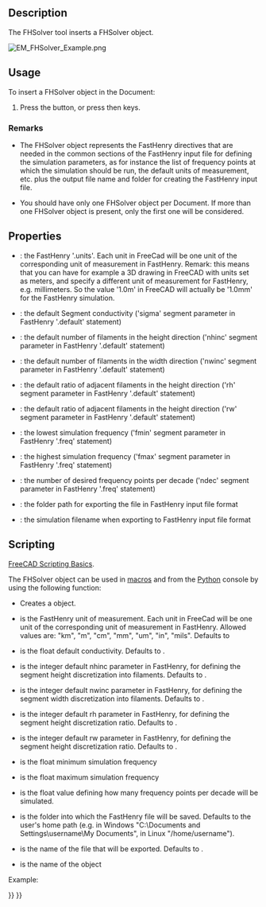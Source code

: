 <languages/>
<translate>

<!--T:21-->
{{Docnav
|[[EM_FHPort|FHPort]]
|[[EM_FHInputFile|FHInputFile]]
|[[EM_Workbench|EM]]
|IconL=EM_FHPort.svg
|IconR=EM_FHInputFile.svg
|IconC=EMWorkbench.svg
}}

<!--T:1-->
{{GuiCommand
|Name=EM FHSolver
|MenuLocation=EM → FHSolver
|Workbenches=[[EM_Workbench|EM]]
|Shortcut={{KEY|E}} {{KEY|X}}
|Version=0.17
|SeeAlso=[[EM FHInputFile|EM FHInputFile]], [[EM FHNode|EM FHNode]], [[EM FHSegment|EM FHSegment]], [[EM FHPath|EM FHPath]], [[EM FHPlane|EM FHPlane]], [[EM FHEquiv|EM FHEquiv]], [[EM FHPort|EM FHPort]]
}}

==Description== <!--T:2-->

<!--T:3-->
The FHSolver tool inserts a FHSolver object.

</translate>
[[Image:EM_FHSolver_Example.png]]
<translate>

<!--T:4-->
{{Caption|FHSolver object}}

==Usage== <!--T:5-->

<!--T:6-->
To insert a FHSolver object in the Document:

<!--T:7-->
# Press the {{Button|[[Image:EM_FHSolver.svg|16px]] [[EM_FHSolver|EM FHSolver]]}} button, or press {{KEY|E}} then {{KEY|X}} keys.

===Remarks=== <!--T:8-->

<!--T:9-->
* The FHSolver object represents the FastHenry directives that are needed in the common sections of the FastHenry input file for defining the simulation parameters, as for instance the list of frequency points at which the simulation should be run, the default units of measurement, etc. plus the output file name and folder for creating the FastHenry input file.

<!--T:10-->
* You should have only one FHSolver object per Document. If more than one FHSolver object is present, only the first one will be considered.

==Properties== <!--T:11-->

<!--T:12-->
* {{PropertyData|Units}}: the FastHenry '.units'. Each unit in FreeCad will be one unit of the corresponding unit of measurement in FastHenry. Remark: this means that you can have for example a 3D drawing in FreeCAD with units set as meters, and specify a different unit of measurement for FastHenry, e.g. millimeters. So the value '1.0m' in FreeCAD will actually be '1.0mm' for the FastHenry simulation.
* {{PropertyData|Sigma}}: the default Segment conductivity ('sigma' segment parameter in FastHenry '.default' statement)
* {{PropertyData|nhinc}}: the default number of filaments in the height direction ('nhinc' segment parameter in FastHenry '.default' statement)
* {{PropertyData|nwinc}}: the default number of filaments in the width direction ('nwinc' segment parameter in FastHenry '.default' statement)
* {{PropertyData|rh}}: the default ratio of adjacent filaments in the height direction ('rh' segment parameter in FastHenry '.default' statement)
* {{PropertyData|rw}}: the default ratio of adjacent filaments in the height direction ('rw' segment parameter in FastHenry '.default' statement)
* {{PropertyData|fmin}}: the lowest simulation frequency  ('fmin' segment parameter in FastHenry '.freq' statement)
* {{PropertyData|fmax}}: the highest simulation frequency  ('fmax' segment parameter in FastHenry '.freq' statement)
* {{PropertyData|ndec}}: the number of desired frequency points per decade ('ndec' segment parameter in FastHenry '.freq' statement)
* {{PropertyData|Folder}}: the folder path for exporting the file in FastHenry input file format
* {{PropertyData|Filename}}: the simulation filename when exporting to FastHenry input file format

==Scripting== <!--T:13-->

<!--T:14-->
{{Emphasis|See also:}} [[FreeCAD_Scripting_Basics|FreeCAD Scripting Basics]].

<!--T:15-->
The FHSolver object can be used in [[Macros|macros]] and from the [[Python|Python]] console by using the following function:

</translate>
{{Code|code=
node = makeFHSolver(units=None, sigma=None, nhinc=None, nwinc=None, rh=None, rw=None, fmin=None, fmax=None, ndec=None, folder=None, filename=None, name='FHSolver')
}}
<translate>

<!--T:16-->
* Creates a {{incode|FHSolver}} object.
* {{incode|units}} is the FastHenry unit of measurement. Each unit in FreeCad will be one unit of the corresponding unit of measurement in FastHenry. Allowed values are: "km", "m", "cm", "mm", "um", "in", "mils". Defaults to {{incode|EMFHSOLVER_DEFUNITS}}
* {{incode|sigma}} is the float default conductivity. Defaults to {{incode|EMFHSOLVER_DEF_SEGSIGMA}}.
* {{incode|nhinc}} is the integer default nhinc parameter in FastHenry, for defining the segment height discretization into filaments. Defaults to {{incode|EMFHSOLVER_DEFNHINC}}.
* {{incode|nwinc}} is the integer default nwinc parameter in FastHenry, for defining the segment width discretization into filaments. Defaults to {{incode|EMFHSOLVER_DEFNWINC}}.
* {{incode|rh}} is the integer default rh parameter in FastHenry, for defining the segment height discretization ratio. Defaults to {{incode|EMFHSOLVER_DEFRH}}.
* {{incode|rw}} is the integer default rw parameter in FastHenry, for defining the segment height discretization ratio. Defaults to {{incode|EMFHSOLVER_DEFRW}}.
* {{incode|fmin}} is the float minimum simulation frequency
* {{incode|fmax}} is the float maximum simulation frequency
* {{incode|ndec}} is the float value defining how many frequency points per decade will be simulated.
* {{incode|folder}} is the folder into which the FastHenry file will be saved. Defaults to the user's home path (e.g. in Windows "C:\Documents and Settings\username\My Documents", in Linux "/home/username").
* {{incode|filename}} is the name of the file that will be exported. Defaults to {{incode|EMFHSOLVER_DEF_FILENAME}}.
* {{incode|name}} is the name of the object

<!--T:17-->
Example:

</translate>
{{Code|code=
import FreeCAD, EM

fhsolver = EM.makeFHSolver()
}}
<translate>


<!--T:22-->
{{Docnav
|[[EM_FHPort|FHPort]]
|[[EM_FHInputFile|FHInputFile]]
|[[EM_Workbench|EM]]
|IconL=EM_FHPort.svg
|IconR=EM_FHInputFile.svg
|IconC=EMWorkbench.svg
}}

</translate>
{{EM Tools navi{{#translation:}}}}
{{Userdocnavi{{#translation:}}}}